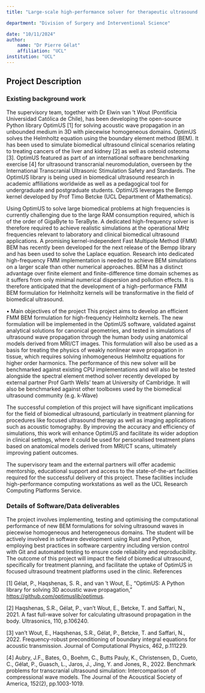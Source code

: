```yaml
---
title: "Large-scale high-performance solver for therapeutic ultrasound applications"

department: "Division of Surgery and Interventional Science"

date: "10/11/2024"
author: 
    name: "Dr Pierre Gélat"
    affiliation: "UCL"
institution: "UCL"
---
```

## Project Description

### Existing background work

The supervisory team, together with Dr Elwin van ’t Wout (Pontificia Universidad Católica de Chile), has been developing the open-source Python library OptimUS [1] for solving acoustic wave propagation in an unbounded medium in 3D with piecewise homogeneous domains. OptimUS solves the Helmholtz equation using the boundary element method (BEM). It has been used to simulate biomedical ultrasound clinical scenarios relating to treating cancers of the liver and kidney [2] as well as osteoid osteoma [3]. OptimUS featured as part of an international software benchmarking exercise [4] for ultrasound transcranial neuromodulation, overseen by the International Transcranial Ultrasonic Stimulation Safety and Standards. The OptimUS library is being used in biomedical ultrasound research in academic affiliations worldwide as well as a pedagogical tool for undergraduate and postgraduate students. OptimUS leverages the Bempp kernel developed by Prof Timo Betcke (UCL Department of Mathematics).

Using OptimUS to solve large biomedical problems at high frequencies is currently challenging due to the large RAM consumption required, which is of the order of GigaByte to TeraByte. A dedicated high-frequency solver is therefore required to achieve realistic simulations at the operational MHz frequencies relevant to laboratory and clinical biomedical ultrasound applications. A promising kernel-independent Fast Multipole Method (FMM) BEM has recently been developed for the next release of the Bempp library and has been used to solve the Laplace equation. Research into dedicated high-frequency FMM implementation is needed to achieve BEM simulations on a larger scale than other numerical approaches. BEM has a distinct advantage over finite element and finite-difference time domain schemes as it suffers from only minimal numerical dispersion and pollution effects. It is therefore anticipated that the development of a high-performance FMM BEM formulation for Helmholtz kernels will be transformative in the field of biomedical ultrasound.

•	Main objectives of the project
This project aims to develop an efficient FMM BEM formulation for high-frequency Helmholtz kernels. The new formulation will be implemented in the OptimUS software, validated against analytical solutions for canonical geometries, and tested in simulations of ultrasound wave propagation through the human body using anatomical models derived from MRI/CT images. This formulation will also be used as a basis for treating the physics of weakly nonlinear wave propagation in tissue, which requires solving inhomogeneous Helmholtz equations for higher order harmonics. The performance of this new solver will be benchmarked against existing CPU implementations and will also be tested alongside the spectral element method solver recently developed by external partner Prof Garth Wells’ team at University of Cambridge. It will also be benchmarked against other toolboxes used by the biomedical ultrasound community (e.g. k-Wave)

The successful completion of this project will have significant implications for the field of biomedical ultrasound, particularly in treatment planning for procedures like focused ultrasound therapy as well as imaging applications such as acoustic tomography. By improving the accuracy and efficiency of simulations, this work will enhance OptimUS and facilitate its wider adoption in clinical settings, where it could be used for personalised treatment plans based on anatomical models derived from MRI/CT scans, ultimately improving patient outcomes.

The supervisory team and the external partners will offer academic mentorship, educational support and access to the state-of-the-art facilities required for the successful delivery of this project. These facilities include high-performance computing workstations as well as the UCL Research Computing Platforms Service.

### Details of Software/Data deliverables

The project involves implementing, testing and optimising the computational performance of new BEM formulations for solving ultrasound waves in piecewise homogeneous and heterogeneous domains. The student will be actively involved in software development using Rust and Python, employing best practices in software carpentry including version control with Git and automated testing to ensure code reliability and reproducibility. The outcome of this project will impact the field of biomedical ultrasound, specifically for treatment planning, and facilitate the uptake of OptimUS in focused ultrasound treatment platforms used in the clinic.
References

[1] Gélat, P., Haqshenas, S. R., and van ′t Wout, E., “OptimUS: A Python library for solving 3D acoustic wave propagation,” [https://github.com/optimuslib/optimus](https://github.com/optimuslib/optimus).

[2] Haqshenas, S.R., Gélat, P., van’t Wout, E., Betcke, T. and Saffari, N., 2021. A fast full-wave solver for calculating ultrasound propagation in the body. Ultrasonics, 110, p.106240.

[3] van't Wout, E., Haqshenas, S.R., Gélat, P., Betcke, T. and Saffari, N., 2022. Frequency-robust preconditioning of boundary integral equations for acoustic transmission. Journal of Computational Physics, 462, p.111229.

[4] Aubry, J.F., Bates, O., Boehm, C., Butts Pauly, K., Christensen, D., Cueto, C., Gélat, P., Guasch, L., Jaros, J., Jing, Y. and Jones, R., 2022. Benchmark problems for transcranial ultrasound simulation: Intercomparison of compressional wave models. The Journal of the Acoustical Society of America, 152(2), pp.1003-1019.

